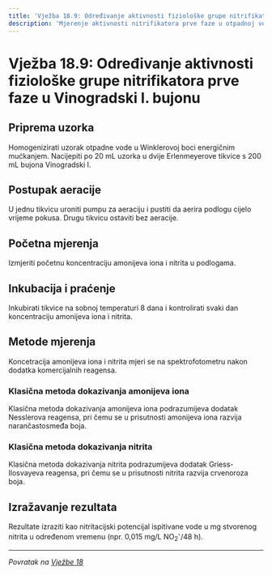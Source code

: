 ```yaml
---
title: 'Vježba 18.9: Određivanje aktivnosti fiziološke grupe nitrifikatora prve faze u Vinogradski I. bujonu'
description: 'Mjerenje aktivnosti nitrifikatora prve faze u otpadnoj vodi'
---
```


# Vježba 18.9: Određivanje aktivnosti fiziološke grupe nitrifikatora prve faze u Vinogradski I. bujonu

## Priprema uzorka

Homogenizirati uzorak otpadne vode u Winklerovoj boci energičnim mućkanjem. Nacijepiti po 20 mL uzorka u dvije Erlenmeyerove tikvice s 200 mL bujona Vinogradski I.

## Postupak aeracije

U jednu tikvicu uroniti pumpu za aeraciju i pustiti da aerira podlogu cijelo vrijeme pokusa. Drugu tikvicu ostaviti bez aeracije.

## Početna mjerenja

Izmjeriti početnu koncentraciju amonijeva iona i nitrita u podlogama.

## Inkubacija i praćenje

Inkubirati tikvice na sobnoj temperaturi 8 dana i kontrolirati svaki dan koncentraciju amonijeva iona i nitrita.

## Metode mjerenja

Koncetracija amonijeva iona i nitrita mjeri se na spektrofotometru nakon dodatka komercijalnih reagensa.

### Klasična metoda dokazivanja amonijeva iona

Klasična metoda dokazivanja amonijeva iona podrazumijeva dodatak Nesslerova reagensa, pri čemu se u prisutnosti amonijeva iona razvija narančastosmeđa boja.

### Klasična metoda dokazivanja nitrita

Klasična metoda dokazivanja nitrita podrazumijeva dodatak Griess-Ilosvayeva reagensa, pri čemu se u prisutnosti nitrita razvija crvenoroza boja.

## Izražavanje rezultata

Rezultate izraziti kao nitritacijski potencijal ispitivane vode u mg stvorenog nitrita u određenom vremenu (npr. 0,015 mg/L NO<sub>2</sub><sup>-</sup>/48 h).

---

*Povratak na [Vježbe 18](/poglavlje-18/vjezbe-18)*

